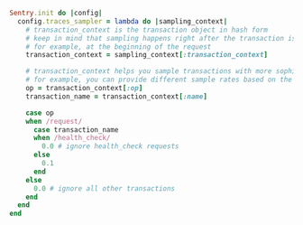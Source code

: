```ruby
Sentry.init do |config|
  config.traces_sampler = lambda do |sampling_context|
    # transaction_context is the transaction object in hash form
    # keep in mind that sampling happens right after the transaction is initialized
    # for example, at the beginning of the request
    transaction_context = sampling_context[:transaction_context]

    # transaction_context helps you sample transactions with more sophistication
    # for example, you can provide different sample rates based on the operation or name
    op = transaction_context[:op]
    transaction_name = transaction_context[:name]

    case op
    when /request/
      case transaction_name
      when /health_check/
        0.0 # ignore health_check requests
      else
        0.1
      end
    else
      0.0 # ignore all other transactions
    end
  end
end
```
